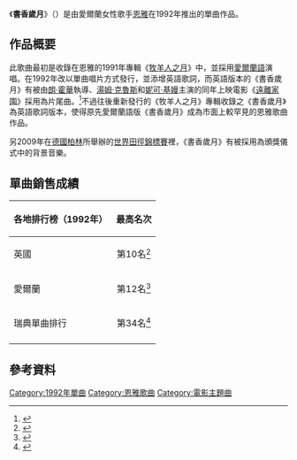 {{noteTA
|1=zh-cn:朗·霍华德; zh-hk:朗·侯活; zh-mo:朗·侯活; zh-sg:朗·霍华德; zh-tw:朗·霍華
|2=zh-cn:汤姆·克鲁斯; zh-hk:湯·告魯斯; zh-mo:湯·告魯斯; zh-sg:汤姆·克鲁斯; zh-tw:湯姆·克魯斯
|3=zh-cn:妮可·基德曼; zh-hk:妮歌·潔曼; zh-mo:妮歌·潔曼; zh-sg:妮可·基德曼; zh-tw:妮可·基嫚
|4=zh-hans:大地雄心; zh-hant:遠離家園
}}
{{Infobox Single 
| Name           = 書香歲月
| Cover          = Book of Days(Single Cover).jpg
| Caption        = 愛爾蘭女性歌手恩雅的1992年單曲《書香歲月》唱片封面
| Artist         = [[恩雅|恩雅]]
| from Album     = [[牧羊人之月|牧羊人之月]]
| A-side         = 書香歲月
| B-side         = Morning Glory
| Released       = 1992年7月
| Format         = [[密紋唱片|LP]]<br>[[CD|CD]]
| Genre          = [[新世紀音樂|新世紀音樂]]        
| Length         = 2分56秒
| Label          = [[華納音樂集團|華納音樂]]
| Writer         = 恩雅
| Producer       = 尼奇·瑞安（Nicky Ryan）
| Last single    = [[How_Can_I_Keep_from_Singing|How Can I Keep from Singing]]（1991年）
| This single    = '''書香歲月'''（1992年）
| Next single    = [[居爾特人|居爾特人]]（1992年）
| Misc           =
	{{Listen
	|filename = Book of Days(Ogg Sample).ogg
	|title = 《書香歲月》
	|description= 恩雅的1992年單曲《書香歲月》音訊範例
	}}
}}

《'''書香歲月'''》（{{lang-en|Book of Days}}）是由愛爾蘭女性歌手[[恩雅|恩雅]]在1992年推出的單曲作品。

== 作品概要 ==
此歌曲最初是收錄在恩雅的1991年專輯《[[牧羊人之月|牧羊人之月]]》中，並採用[[愛爾蘭語|愛爾蘭語]]演唱。在1992年改以單曲唱片方式發行，並添增英語歌詞，而英語版本的《書香歲月》有被由[[朗·霍華|朗·霍華]]執導、[[湯姆·克魯斯|湯姆·克魯斯]]和[[妮可·基嫚|妮可·基嫚]]主演的同年上映電影《[[遠離家園|遠離家園]]》採用為片尾曲。<ref>{{Cite web |url=http://www.filmtracks.com/titles/far_away.html |title=Far and Away |work=Filmtracks |accessdate=2015年8月8日 |archive-date=2015年6月27日 |archive-url=https://web.archive.org/web/20150627005012/http://www.filmtracks.com/titles/far_away.html |dead-url=no }}</ref>不過往後重新發行的《牧羊人之月》專輯收錄之《書香歲月》為英語歌詞版本，使得原先愛爾蘭語版《書香歲月》成為市面上較罕見的恩雅歌曲作品。

另2009年在[[德國|德國]][[柏林|柏林]]所舉辦的[[世界田徑錦標賽|世界田徑錦標賽]]裡，《書香歲月》有被採用為頒獎儀式中的背景音樂。

== 單曲銷售成績 ==
{| class="wikitable"
!align="left"|各地排行榜（1992年）
!align="left"|最高名次
|-
|align="left"|英國
|align="center"|第10名<ref>{{Cite web |url=http://www.chartstats.com/songinfo.php?id=20030 |archiveurl=https://web.archive.org/web/20110806194824/http://www.chartstats.com/songinfo.php?id=20030 |title=Enya - Book Of Days |work=Chart Stats |archivedate=2011年8月6日 |accessdate=2015年8月8日}}</ref>
|-
|align="left"|愛爾蘭
|align="center"|第12名<ref>{{Cite web |url=http://www.irishcharts.ie/search/placement |title=Title: STORMS IN AFRICA (PART 2) |work=IRMA |accessdate=2015年8月8日 |archive-date=2018年10月20日 |archive-url=https://web.archive.org/web/20181020214717/http://www.irishcharts.ie/search/placement |dead-url=yes }}</ref>
|-
|align="left"|瑞典單曲排行
|align="center"|第34名<ref>{{Cite web |url=http://swedishcharts.com/showitem.asp?interpret=Enya&titel=Book+Of+Days&cat=s |title=ENYA - BOOK OF DAYS (SONG) |work=Swedishcharts |accessdate=2015年8月8日 |archive-date=2015年2月6日 |archive-url=https://web.archive.org/web/20150206202858/http://swedishcharts.com/showitem.asp?interpret=Enya&titel=Book+Of+Days&cat=s |dead-url=no }}</ref>
|-
|}

== 參考資料 ==
{{reflist}}

{{DEFAULTSORT:Book of Days}}
[[Category:1992年單曲|Category:1992年單曲]]
[[Category:恩雅歌曲|Category:恩雅歌曲]]
[[Category:電影主題曲|Category:電影主題曲]]